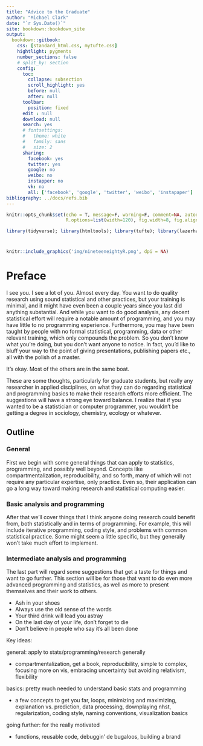 ```yaml
---
title: "Advice to the Graduate"
author: "Michael Clark"
date: "`r Sys.Date()`"
site: bookdown::bookdown_site
output:
  bookdown::gitbook:
    css: [standard_html.css, mytufte.css]
    hightlight: pygments
    number_sections: false
    # split_by: section
    config:
      toc:
        collapse: subsection
        scroll_highlight: yes
        before: null
        after: null
      toolbar:
        position: fixed
      edit : null
      download: null
      search: yes
      # fontsettings:
      #   theme: white
      #   family: sans
      #   size: 2
      sharing:
        facebook: yes
        twitter: yes
        google: no
        weibo: no
        instapper: no
        vk: no
        all: ['facebook', 'google', 'twitter', 'weibo', 'instapaper']
bibliography: ../docs/refs.bib
---
```



```r
knitr::opts_chunk$set(echo = T, message=F, warning=F, comment=NA, autodep=F, eval=T, cache.rebuild=F, cache=T,
                      R.options=list(width=120), fig.width=8, fig.align = 'center')
```

```r
library(tidyverse); library(htmltools); library(tufte); library(lazerhawk)
```

# 
```r
knitr::include_graphics('img/nineteeneightyR.png', dpi = NA)
```



# Preface

I see you. I see a lot of you. Almost every day. You want to do quality research using sound statistical and other practices, but your training is minimal, and it might have even been a couple years since you last did anything substantial.  And while you want to do good analysis, any decent statistical effort will require a notable amount of programming, and you may have little to no programming experience. Furthermore, you may have been taught by people with no formal statistical, programming, data or other relevant training, which only compounds the problem.  So you don't know what you're doing, but you don't want anyone to notice.  In fact, you'd like to bluff your way to the point of giving presentations, publishing papers etc., all with the polish of a master.  

It's okay. Most of the others are in the same boat.

These are some thoughts, particularly for graduate students, but really any researcher in applied disciplines, on what they can do regarding statistical and programming basics to make their research efforts more efficient. The suggestions will have a strong eye toward balance.  I realize that if you wanted to be a statistician or computer programmer, you wouldn't be getting a degree in sociology, chemistry, ecology or whatever.

## Outline

### General

First we begin with some general things that can apply to statistics, programming, and possibly well beyond.  Concepts like compartmentalization, reproducibility, and so forth, many of which will not require any particular expertise, only practice.  Even so, their application can go a long way toward making research and statistical computing easier.

### Basic analysis and programming

After that we'll cover things that I think anyone doing research could benefit from, both statistically and in terms of programming.  For example, this will include iterative programming, coding style, and problems with common statistical practice.  Some might seem a little specific, but they generally won't take much effort to implement.

### Intermediate analysis and programming

The last part will regard some suggestions that get a taste for things and want to go further.  This section will be for those that want to do even more advanced programming and statistics, as well as more to present themselves and their work to others.







- Ash in your shoes
- Always use the old sense of the words
- Your third drink will lead you astray
- On the last day of your life, don't forget to die
- Don't believe in people who say it's all been done





Key ideas:


general: apply to stats/programming/research generally

- compartmentalization, get a book, reproducibility, simple to complex, focusing more on vis, embracing uncertainty but avoiding relativism, flexibility


basics: pretty much needed to understand basic stats and programming

-  a few concepts to get you far, loops, minimizing and maximizing, explanation vs. prediction, data processing, downplaying nhst, regularization, coding style, naming conventions, visualization basics


going further: for the really motivated

- functions, reusable code, debuggin' de bugaloos, building a brand


[^manova]: I'm still trying to figure out why MANOVA is being taught for any reason in 2017, but I know that it is.

[^spss_syntax]: Not that learning SPSS syntax would have been a good way to spend one's time.

[^punch]: I'm not kidding.  SPSS syntax was developed during the punch card mainframe era of the 1970s. The first release was actually 1968.  It has slightly more functionality now, though the graphics are about the same.

[^1984]: As long as you weren't a minority, ignored the economy, and didn't mind being taught to hide under your desk in case a nuclear bomb was dropped on your head.  I admit that this is a U.S. centric recollection.  I'm sure the Canadians were fine for example, though they didn't learn to flip their collars for a couple more years.

[^dmc]: Deloreans actually ceased production in 1983, but that was mostly because almost every household that could had purchased at least one and the market was exhausted.  The streets were literally cluttered with them, and many people would even leave them in parking lots with wings open, hoping someone would steal it.

[^lazer]: Insert Lazerhawk and/or Kavinsky here.

[^bestquote]: You may try, but you will never, *ever* find a better quote in all of statistics.  Also, it's generally expected that when uttered, those in earshot must snap at least twice and say 'Right on, daddy-o'.

[^efron79]: *Computers and the theory of statistics: thinking the unthinkable* B Efron **1979**.  Here is the abstract: This is a survey article concerning recent advances in certain areas of statistical theory, written for a mathematical audience with no background in statistics. The topics are chosen to illustrate a special point: how the advent of the high-speed computer has affected the development of statistical theory. The topics discussed include nonparametric methods, the jackknife, the bootstrap, cross-validation, error-rate estimation in discriminant analysis, robust estimation, the influence function, censored data, the EM algorithm, and Cox's likelihood function. The exposition is mainly by example, with only a little offered in the way of theoretical development.  <br><br> I'd be willing to bet one could change nothing but the date, give this at a conference for some applied disciplines, and no one would notice.

[^r4stats]: Despite what you may see in your discipline, this is an indisputable fact at this point.  Your discipline is not statistics, computer science or other fields driving methodological development.  Assuming that the common practice in an applied

[^mullet]: At least those with one like Kenny Powers from Eastbound & Down.

[^powergrad]: I've never understood the motivation behind faculty who request their graduate students do a power analysis. Want to know how many folks you need for your study? Here's the more appropriate question: *When* do you want to graduate?

[^nie]: Perhaps surprisingly, he did not subsequently claim to have invented R.